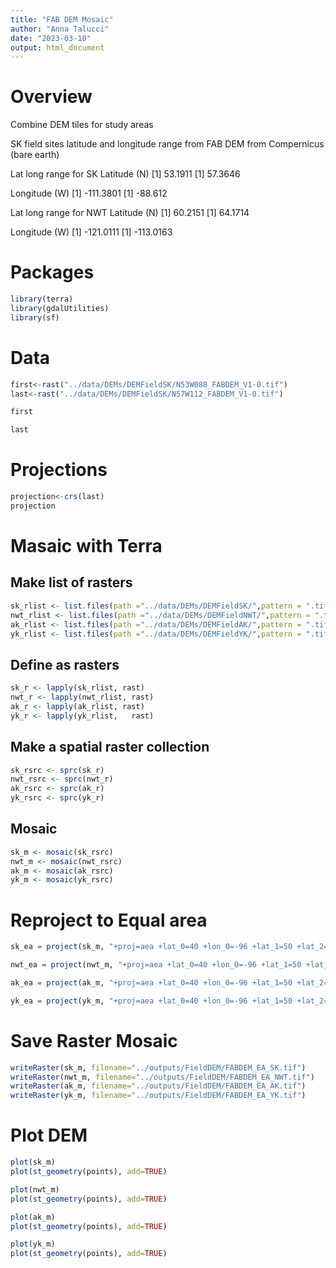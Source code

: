 ```yaml
---
title: "FAB DEM Mosaic"
author: "Anna Talucci"
date: "2023-03-10"
output: html_document
---
```


# Overview

Combine DEM tiles for study areas

SK field sites latitude and longitude range from FAB DEM from Compernicus (bare earth)

Lat long range for SK
Latitude (N)
[1] 53.1911
[1] 57.3646

Longitude (W)
[1] -111.3801
[1] -88.612

Lat long range for NWT
Latitude (N)
[1] 60.2151
[1] 64.1714

Longitude (W)
[1] -121.0111
[1] -113.0163

# Packages 

```r
library(terra)
library(gdalUtilities)
library(sf)
```


# Data

```r
first<-rast("../data/DEMs/DEMFieldSK/N53W088_FABDEM_V1-0.tif")
last<-rast("../data/DEMs/DEMFieldSK/N57W112_FABDEM_V1-0.tif")
```

```r
first
```

```r
last
```

# Projections
```r
projection<-crs(last)
projection
```

# Masaic with Terra 

## Make list of rasters
```r
sk_rlist <- list.files(path ="../data/DEMs/DEMFieldSK/",pattern = ".tif$",full.names = TRUE )
nwt_rlist <- list.files(path ="../data/DEMs/DEMFieldNWT/",pattern = ".tif$",full.names = TRUE )
ak_rlist <- list.files(path ="../data/DEMs/DEMFieldAK/",pattern = ".tif$",full.names = TRUE )
yk_rlist <- list.files(path ="../data/DEMs/DEMFieldYK/",pattern = ".tif$",full.names = TRUE )
```

## Define as rasters
```r
sk_r <- lapply(sk_rlist, rast)
nwt_r <- lapply(nwt_rlist, rast)
ak_r <- lapply(ak_rlist, rast)
yk_r <- lapply(yk_rlist,   rast)
```

## Make a spatial raster collection
```r
sk_rsrc <- sprc(sk_r)
nwt_rsrc <- sprc(nwt_r)
ak_rsrc <- sprc(ak_r)
yk_rsrc <- sprc(yk_r)
```

##  Mosaic
```r
sk_m <- mosaic(sk_rsrc)
nwt_m <- mosaic(nwt_rsrc)
ak_m <- mosaic(ak_rsrc)
yk_m <- mosaic(yk_rsrc)
```

# Reproject to Equal area
```r
sk_ea = project(sk_m, "+proj=aea +lat_0=40 +lon_0=-96 +lat_1=50 +lat_2=70 +x_0=0 +y_0=0 +datum=NAD83 +units=m +no_defs +type=crs", res=30)

nwt_ea = project(nwt_m, "+proj=aea +lat_0=40 +lon_0=-96 +lat_1=50 +lat_2=70 +x_0=0 +y_0=0 +datum=NAD83 +units=m +no_defs +type=crs", res=30)

ak_ea = project(ak_m, "+proj=aea +lat_0=40 +lon_0=-96 +lat_1=50 +lat_2=70 +x_0=0 +y_0=0 +datum=NAD83 +units=m +no_defs +type=crs", res=30)

yk_ea = project(yk_m, "+proj=aea +lat_0=40 +lon_0=-96 +lat_1=50 +lat_2=70 +x_0=0 +y_0=0 +datum=NAD83 +units=m +no_defs +type=crs", res=30)
```

# Save Raster Mosaic
```r
writeRaster(sk_m, filename="../outputs/FieldDEM/FABDEM_EA_SK.tif")
writeRaster(nwt_m, filename="../outputs/FieldDEM/FABDEM_EA_NWT.tif")
writeRaster(ak_m, filename="../outputs/FieldDEM/FABDEM_EA_AK.tif")
writeRaster(yk_m, filename="../outputs/FieldDEM/FABDEM_EA_YK.tif")
```

# Plot DEM

```r
plot(sk_m)
plot(st_geometry(points), add=TRUE)
```

```r
plot(nwt_m)
plot(st_geometry(points), add=TRUE)
```

```r
plot(ak_m)
plot(st_geometry(points), add=TRUE)
```

```r
plot(yk_m)
plot(st_geometry(points), add=TRUE)
```
